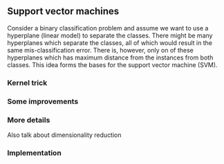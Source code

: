 ## Support vector machines
Consider a binary classification problem and assume we want to use a hyperplane (linear model) to separate the classes. There might be many hyperplanes which separate the classes, all of which would result in the same mis-classification error. There is, however, only on of these hyperplanes which has maximum distance from the instances from both classes. This idea forms the bases for the support vector machine (SVM). 



### Kernel trick


### Some improvements

### More details

Also talk about dimensionality reduction

### Implementation

